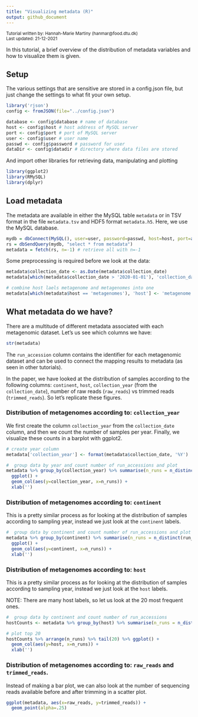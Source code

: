 ```yaml
---
title: "Visualizing metadata (R)"
output: github_document
---
```

<small>Tutorial written by: Hannah-Marie Martiny (hanmar@food.dtu.dk)<br>
Last updated: 21-12-2021</small>

In this tutorial, a brief overview of the distribution of metadata variables and how to visualize them is given.

## Setup
The various settings that are sensitive are stored in a config.json file, but just change the settings to what fit your own setup.
```r
library('rjson')
config <- fromJSON(file="../config.json")

database <- config$database # name of database
host <- config$host # host address of MySQL server
port <- config$port # port of MySQL server
user <- config$user # user name
passwd <- config$password # password for user 
dataDir <- config$datadir # directory where data files are stored
```

And import other libraries for retrieving data, manipulating and plotting
```r
library(ggplot2)
library(RMySQL)
library(dplyr)
```

## Load metadata
The metadata are available in either the MySQL table `metadata` or in TSV format in the file `metadata.tsv` and HDF5 format `metadata.h5`. Here, we use the MySQL database.
```r
mydb = dbConnect(MySQL(), user=user, password=passwd, host=host, port=as.integer(port), dbname=database)
rs = dbSendQuery(mydb, "select * from metadata")
metadata = fetch(rs, n=-1) # retrieve all with n=-1
```

Some preprocessing is required before we look at the data:
```r
metadata$collection_date <- as.Date(metadata$collection_date)
metadata[which(metadata$collection_date > '2020-01-01'), 'collection_date'] <- NA # cannot be later than this date

# combine host laels metagenome and metagenomes into one
metadata[which(metadata$host == 'metagenomes'), 'host'] <- 'metagenome'

```


## What metadata do we have?
There are a multitude of different metadata associated with each metagenomic dataset. Let's us see which columns we have:
```r
str(metadata)
```
The `run_accession` column contains the identifier for each metagenomic dataset and can be used to connect the mapping results to metadata (as seen in other tutorials).

In the paper, we have looked at the distribution of samples according to the following columns: `continent`, `host`, `collection_year` (from the `collection_date`), number of raw reads (`raw_reads`) vs trimmed reads (`trimmed_reads`). So let's replicate these figures.

### Distribution of metagenomes according to: `collection_year`

We first create the column `collection_year` from the `collection_date` column, and then we count the number of samples per year. Finally, we visualize these counts in a barplot with ggplot2.
```r
# create year column
metadata['collection_year'] <- format(metadata$collection_date, '%Y')

#  group data by year and count number of run_accessions and plot
metadata %>% group_by(collection_year) %>% summarise(n_runs = n_distinct(run_accession)) %>%
  ggplot() +
  geom_col(aes(y=collection_year, x=n_runs)) +
  xlab('')
```

### Distribution of metagenomes according to: `continent`
This is a pretty similar process as for looking at the distribution of samples according to sampling year, instead we just look at the `continent` labels.
```r
#  group data by continent and count number of run_accessions and plot
metadata %>% group_by(continent) %>% summarise(n_runs = n_distinct(run_accession)) %>%
  ggplot() +
  geom_col(aes(y=continent, x=n_runs)) +
  xlab('')
```
### Distribution of metagenomes according to: `host`
This is a pretty similar process as for looking at the distribution of samples according to sampling year, instead we just look at the `host` labels.

NOTE: There are many host labels, so let us look at the 20 most frequent ones. 
```r
#  group data by continent and count number of run_accessions
hostCounts <- metadata %>% group_by(host) %>% summarise(n_runs = n_distinct(run_accession))

# plot top 20
hostCounts %>% arrange(n_runs) %>% tail(20) %>% ggplot() +
  geom_col(aes(y=host, x=n_runs)) +
  xlab('')
```
### Distribution of metagenomes according to: `raw_reads` and `trimmed_reads`.
Instead of making a bar plot, we can also look at the number of sequencing reads available before and after trimming in a scatter plot.
```r
ggplot(metadata, aes(x=raw_reads, y=trimmed_reads)) +
  geom_point(alpha=.25)
```

